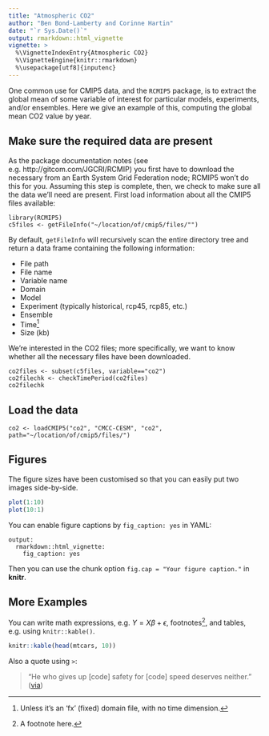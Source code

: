 ```yaml
---
title: "Atmospheric CO2"
author: "Ben Bond-Lamberty and Corinne Hartin"
date: "`r Sys.Date()`"
output: rmarkdown::html_vignette
vignette: >
  %\VignetteIndexEntry{Atmospheric CO2}
  %\VignetteEngine{knitr::rmarkdown}
  %\usepackage[utf8]{inputenc}
---
```


One common use for CMIP5 data, and the `RCMIP5` package, is to extract the global mean of some variable of interest for particular models, experiments, and/or ensembles. Here we give an example of this, computing the global mean CO2 value by year.

## Make sure the required data are present

As the package documentation notes (see e.g. http://gitcom.com/JGCRI/RCMIP) you first have to download the necessary from an Earth System Grid Federation node; RCMIP5 won't do this for you. Assuming this step is complete, then, we check to make sure all the data we'll need are present. First load information about all the CMIP5 files available:
```
library(RCMIP5)
c5files <- getFileInfo("~/location/of/cmip5/files/"")
```

By default, `getFileInfo` will recursively scan the entire directory tree and return a data frame containing the following information:

- File path
- File name
- Variable name
- Domain
- Model
- Experiment (typically historical, rcp45, rcp85, etc.)
- Ensemble
- Time^[Unless it's an 'fx' (fixed) domain file, with no time dimension.]
- Size (kb)

We're interested in the CO2 files; more specifically, we want to know whether all the necessary files have been downloaded.

```
co2files <- subset(c5files, variable=="co2")
co2filechk <- checkTimePeriod(co2files)
co2filechk
```

## Load the data


```
co2 <- loadCMIP5("co2", "CMCC-CESM", "co2", path="~/location/of/cmip5/files/")
```

## Figures

The figure sizes have been customised so that you can easily put two images side-by-side. 

```r
plot(1:10)
plot(10:1)
```

You can enable figure captions by `fig_caption: yes` in YAML:

    output:
      rmarkdown::html_vignette:
        fig_caption: yes

Then you can use the chunk option `fig.cap = "Your figure caption."` in **knitr**.

## More Examples

You can write math expressions, e.g. $Y = X\beta + \epsilon$, footnotes^[A footnote here.], and tables, e.g. using `knitr::kable()`.

```r
knitr::kable(head(mtcars, 10))
```

Also a quote using `>`:

> "He who gives up [code] safety for [code] speed deserves neither."
([via](https://twitter.com/hadleywickham/status/504368538874703872))

